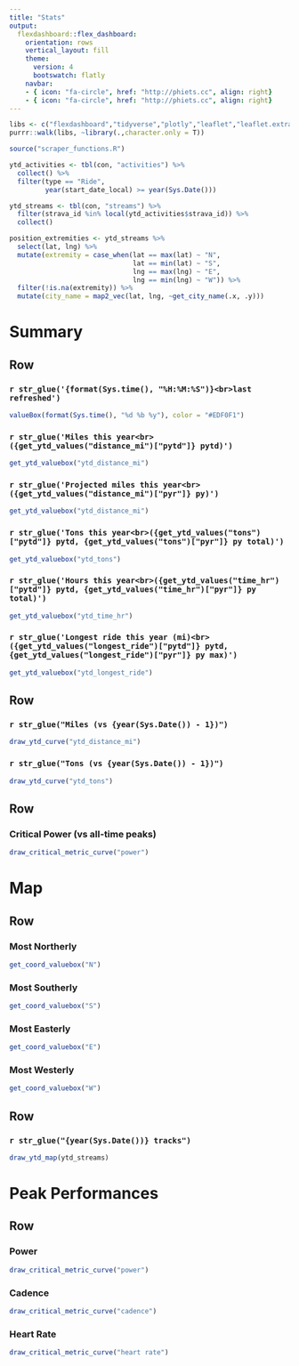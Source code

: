 ```yaml
---
title: "Stats"
output: 
  flexdashboard::flex_dashboard:
    orientation: rows
    vertical_layout: fill
    theme: 
      version: 4
      bootswatch: flatly
    navbar: 
    - { icon: "fa-circle", href: "http://phiets.cc", align: right}
    - { icon: "fa-circle", href: "http://phiets.cc", align: right}
---
```


```r
libs <- c("flexdashboard","tidyverse","plotly","leaflet","leaflet.extras","DBI","lubridate","mapdata", "stravR")
purrr::walk(libs, ~library(.,character.only = T))

source("scraper_functions.R")

ytd_activities <- tbl(con, "activities") %>% 
  collect() %>% 
  filter(type == "Ride",
         year(start_date_local) >= year(Sys.Date()))

ytd_streams <- tbl(con, "streams") %>% 
  filter(strava_id %in% local(ytd_activities$strava_id)) %>% 
  collect()

position_extremities <- ytd_streams %>% 
  select(lat, lng) %>% 
  mutate(extremity = case_when(lat == max(lat) ~ "N",
                               lat == min(lat) ~ "S",
                               lng == max(lng) ~ "E",
                               lng == min(lng) ~ "W")) %>% 
  filter(!is.na(extremity)) %>% 
  mutate(city_name = map2_vec(lat, lng, ~get_city_name(.x, .y)))


```

Summary
===================================== 

Row
-----------------------------------------------------------------------

### `r str_glue('{format(Sys.time(), "%H:%M:%S")}<br>last refreshed')`

```r
valueBox(format(Sys.time(), "%d %b %y"), color = "#EDF0F1")
```

### `r str_glue('Miles this year<br>({get_ytd_values("distance_mi")["pytd"]} pytd)')`

```r
get_ytd_valuebox("ytd_distance_mi")
```

### `r str_glue('Projected miles this year<br>({get_ytd_values("distance_mi")["pyr"]} py)')`

```r
get_ytd_valuebox("ytd_distance_mi")
```

### `r str_glue('Tons this year<br>({get_ytd_values("tons")["pytd"]} pytd, {get_ytd_values("tons")["pyr"]} py total)')`

```r
get_ytd_valuebox("ytd_tons")
```

### `r str_glue('Hours this year<br>({get_ytd_values("time_hr")["pytd"]} pytd, {get_ytd_values("time_hr")["pyr"]} py total)')`

```r
get_ytd_valuebox("ytd_time_hr")
```

### `r str_glue('Longest ride this year (mi)<br>({get_ytd_values("longest_ride")["pytd"]} pytd, {get_ytd_values("longest_ride")["pyr"]} py max)')`

```r
get_ytd_valuebox("ytd_longest_ride")
```

Row 
-----------------------------------------------------------------------

### `r str_glue("Miles (vs {year(Sys.Date()) - 1})")`

```r
draw_ytd_curve("ytd_distance_mi")
```

### `r str_glue("Tons (vs {year(Sys.Date()) - 1})")`

```r
draw_ytd_curve("ytd_tons")
```

Row 
-----------------------------------------------------------------------

### Critical Power (vs all-time peaks)

```r
draw_critical_metric_curve("power")
```

Map
===================================== 

Row
-----------------------------------------------------------------------

### Most Northerly

```r
get_coord_valuebox("N")
```

### Most Southerly

```r
get_coord_valuebox("S")
```

### Most Easterly

```r
get_coord_valuebox("E")
```

### Most Westerly

```r
get_coord_valuebox("W")
```

Row
-----------------------------------------------------------------------

### `r str_glue("{year(Sys.Date())} tracks")`

```r
draw_ytd_map(ytd_streams)
```


Peak Performances
===================================== 

Row
-----------------------------------------------------------------------

### Power

```r
draw_critical_metric_curve("power")
```

### Cadence

```r
draw_critical_metric_curve("cadence")
```

### Heart Rate

```r
draw_critical_metric_curve("heart rate")
```
